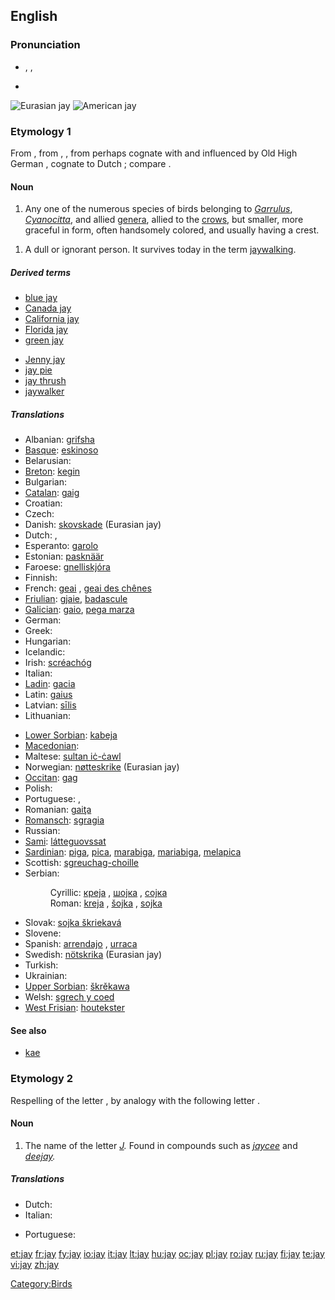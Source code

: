 {{webster}}
{{also|Jay}}
==English==
{{wikipedia}}

===Pronunciation===
* {{enPR|jā}}, {{IPA|/dʒeɪ/}}, {{SAMPA|/dZeI/}}
* {{rhymes|eɪ}}

[[File:Garrulus glandarius 1 Luc Viatour.jpg|thumb|Eurasian jay]]
[[File:Cyanocitta cristata FWS.jpg|thumb|American jay]]

===Etymology 1===
From {{etyl|enm|en}}, from {{etyl|fro}} {{term|jaj|lang=fro}}, {{term|gai|lang=fro}}, from {{LL.}} {{term|gaius||lang=la|jay}} perhaps cognate with and influenced by Old High German {{term|gāhi|lang=goh}}, cognate to Dutch {{term|gaai|lang=nl}}; compare {{term|gay}}.

====Noun====
{{en-noun}}

# Any one of the numerous species of birds belonging to ''[[Garrulus]]'', ''[[Cyanocitta]]'', and allied [[genus|genera]], allied to the [[crow]]s, but smaller, more graceful in form, often handsomely colored, and usually having a crest.
<!--encyclopedic
#: '''Note:''' The European jay (''[[Garrulus glandarius]]'') is a large and handsomely colored species, having the body pale reddish brown, lighter beneath; tail and wing quills blackish; the primary coverts barred with bright blue and black; throat, tail coverts, and a large spot on the wings, white. Called also [[jay pie]], [[Jenny jay]], and [[kæ]]. The common blue jay (''[[Cyanocitta cristata]]''.), and the related species, are brilliantly colored, and have a large erectile crest. The [[California jay]] (''[[Aphelocoma californica]]''), the ''[[Florida jay]]'' (Aphelcoma floridana), and the [[green jay]] (''[[Xanthoura luxuosa]]''), of Texas and Mexico, are large, handsome, crested species. The [[Canada jay]] (''[[Perisoreus canadensis]]''), and several allied species, are much plainer and have no crest. See [[blue jay]], and [[whisky jack]].
-->
# {{archaic}} A dull or ignorant person. It survives today in the term [[jaywalking]].

=====Derived terms=====
{{rel-top|terms derived from ''jay (bird)''}}
* [[blue jay]]
* [[Canada jay]]
* [[California jay]]
* [[Florida jay]]
* [[green jay]]
{{rel-mid}}
* [[Jenny jay]]
* [[jay pie]]
* [[jay thrush]]<!--(Zoölogy): any one several species of Asiatic singing birds, of the genera ''[[Garrulax]]'', ''[[Grammatoptila]]'', and related genera of the family [[Crateropodidae]]; as; the [[white-throated jay thrush]] (''[[Grammatoptila albogularis]]''), of India.-->
* [[jaywalker]]<!--whence "jaywalk" and "jaywalking"; do not list these words here-->
{{rel-bottom}}

=====Translations=====
{{trans-top|bird}}
* Albanian: [[grifsha]]
* [[Basque]]: [[eskinoso]]
* Belarusian: {{t-|be|сойка|sc=Cyrl|xs=Belarusian}}
* [[Breton]]: [[kegin]]
* Bulgarian: {{t-|bg|сойка|tr=sojka|sc=Cyrl}}
* [[Catalan]]: [[gaig]]
* Croatian: {{t-|hr|šojka}}
* Czech: {{t+|cs|sojka|f}}
* Danish: [[skovskade]] (Eurasian jay)
* Dutch: {{t+|nl|gaai|m}}, {{t|nl|Vlaamse gaai|m}}
* Esperanto: [[garolo]]
* Estonian: [[pasknäär]]
* Faroese: [[gnelliskjóra]]
* Finnish: {{t+|fi|närhi}}
* French: [[geai]] {{m}}, [[geai des chênes]] {{m}}
* [[Friulian]]: [[gjaie]], [[badascule]]
* [[Galician]]: [[gaio]], [[pega marza]]
* German: {{t+|de|Eichelhäher|m}}
* Greek: {{t+|el|κίσσα|f|sc=Grek}}
* Hungarian: {{t+|hu|szajkó}}
* Icelandic: {{t+|is|skrækskaði}}
* Irish: [[scréachóg]]
* Italian: {{t+|it|ghiandaia|f}}
* [[Ladin]]: [[gacia]]
* Latin: [[gaius]]
* Latvian: [[sīlis]]
* Lithuanian: {{t+|lt|kėkštas|xs=Lithuanian}}
{{trans-mid}}
* [[Lower Sorbian]]: [[kabeja]]
* [[Macedonian]]: {{t-|mk|сојка|f|tr=sojka|sc=Cyrl|xs=Macedonian}}
* Maltese: [[sultan iċ-ċawl]]
* Norwegian: [[nøtteskrike]] (Eurasian jay)
* [[Occitan]]: [[gag]]
* Polish: {{t+|pl|sójka|f}}
* Portuguese: {{t+|pt|gralha|f}}, {{t+|pt|gaio|m}}
* Romanian: [[gaiţa]] {{f}}
* [[Romansch]]: [[sgragia]] {{f}}
* Russian: {{t+|ru|сойка|f|tr=sójka|sc=Cyrl}}
* [[Sami]]: [[látteguovssat]]
* [[Sardinian]]: [[piga]], [[pica]], [[marabiga]], [[mariabiga]], [[melapica]]
* Scottish: [[sgreuchag-choille]]
* Serbian:
*: Cyrillic: [[креjа]] {{f}}, [[шојка]] {{f}}, [[сoјка]] {{f}}
*: Roman: [[kreja]] {{f}}, [[šojka]] {{f}}, [[sojka]] {{f}}
* Slovak: [[sojka škriekavá]]
* Slovene: {{t+|sl|šoja}}
* Spanish: [[arrendajo]] {{m}}, [[urraca]] {{f}}
* Swedish: [[nötskrika]] (Eurasian jay)
* Turkish: {{t+|tr|alakarga}}
* Ukrainian: {{t-|uk|сойка|tr=sojka|sc=Cyrl|xs=Ukrainian}}
* [[Upper Sorbian]]: [[škrěkawa]]
* Welsh: [[sgrech y coed]]
* [[West Frisian]]: [[houtekster]]
{{trans-bottom}}

====See also====
* [[kae]]

===Etymology 2===
Respelling of the letter {{term|jy}}, by analogy with the following letter {{term|kay}}.

====Noun====
{{en-noun|s}}

# The name of the letter ''[[J]].'' Found in compounds such as ''[[jaycee]]'' and ''[[deejay]].''

=====Translations=====
{{trans-top|name of the letter J, j}}
* Dutch: {{t|nl|jee|f}}
* Italian: {{t-|it|i lunga|f}}
{{trans-mid}}
* Portuguese: {{t-|pt|jota|m}}
{{trans-bottom}}

[[Category:Birds]]

[[et:jay]]
[[fr:jay]]
[[fy:jay]]
[[io:jay]]
[[it:jay]]
[[lt:jay]]
[[hu:jay]]
[[oc:jay]]
[[pl:jay]]
[[ro:jay]]
[[ru:jay]]
[[fi:jay]]
[[te:jay]]
[[vi:jay]]
[[zh:jay]]